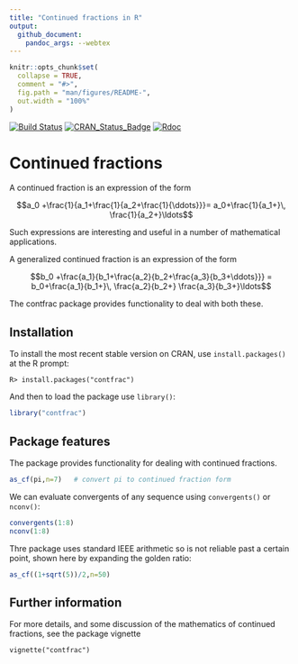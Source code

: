 ```yaml
---
title: "Continued fractions in R"
output:
  github_document:
    pandoc_args: --webtex
---
```


<!-- README.md is generated from README.Rmd. Please edit that file -->

```r
knitr::opts_chunk$set(
  collapse = TRUE,
  comment = "#>",
  fig.path = "man/figures/README-",
  out.width = "100%"
)
```

<!-- badges: start -->
[![Build Status](https://travis-ci.org/RobinHankin/contfrac.svg?branch=master)](https://travis-ci.org/RobinHankin/contfrac)
[![CRAN_Status_Badge](https://www.r-pkg.org/badges/version/contfrac)](https://cran.r-project.org/package=contfrac)
[![Rdoc](http://www.rdocumentation.org/badges/version/contfrac)](http://www.rdocumentation.org/packages/contfrac)
<!-- badges: end -->


# Continued fractions

A continued fraction is an expression of the form

$$a_0 +\frac{1}{a_1+\frac{1}{a_2+\frac{1}{\ddots}}}=
a_0+\frac{1}{a_1+}\, \frac{1}{a_2+}\ldots$$

Such expressions are interesting and useful in a number of mathematical applications.

A generalized continued fraction is an expression of the form

$$b_0 +\frac{a_1}{b_1+\frac{a_2}{b_2+\frac{a_3}{b_3+\ddots}}}
= b_0+\frac{a_1}{b_1+}\, \frac{a_2}{b_2+} \frac{a_3}{b_3+}\ldots$$

The contfrac package provides functionality to deal with both these.

## Installation

To install the most recent stable version on CRAN, use ```install.packages()```
at the R prompt:

```
R> install.packages("contfrac")
```

And then to load the package use ```library()```:

```r
library("contfrac")
```

## Package features

The package provides functionality for dealing with continued fractions.

```r
as_cf(pi,n=7)   # convert pi to continued fraction form
```

We can evaluate convergents of any sequence using ```convergents()```
or ```nconv()```:


```r
convergents(1:8)
nconv(1:8)
```

Thre package uses standard IEEE arithmetic so is not reliable past a
certain point, shown here by expanding the golden ratio:

```r
as_cf((1+sqrt(5))/2,n=50)
```

## Further information

For more details, and some discussion of the mathematics of continued
fractions, see the package vignette

```
vignette("contfrac")
``` 
 


